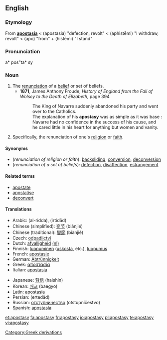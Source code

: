 ==English==
{{wikipedia}}
===Etymology===
From {{L.}} '''[[apostasia#Latin|apostasia]]''' < {{AGr.}} '''{{polytonic|[[ἀποστασία]]}}''' (apostasia) "defection, revolt" < '''{{polytonic|[[ἀφίστημι]]}}''' (aphistēmi) "I withdraw, revolt" < '''{{polytonic|[[ἀπό]]}}''' (apo) "from" + '''{{polytonic|[[ἵστημι]]}}''' (histēmi) "I stand"

===Pronunciation===
a* pos"ta* sy

===Noun===
{{en-noun|apostasi|es}}

# The [[renunciation]] of a [[belief]] or set of beliefs.
#* '''1871''', James Anthony Froude, ''History of England from the Fall of Wolsey to the Death of Elizabeth'', page 394
#*: The King of Navarre suddenly abandoned his party and went over to the Catholics.
#*: The explanation of his '''apostasy''' was as simple as it was base : Navarre had no confidence in the success of his cause, and he cared little in his heart for anything but women and vanity.
# Specifically, the renunciation of one's [[religion]] or [[faith]].

====Synonyms====
* (''renunciation of religion or faith''): [[backsliding]], [[conversion]], [[deconversion]]
* (''renunciation of a set of beliefs''): [[defection]], [[disaffection]], [[estrangement]]

====Related terms====
* [[apostate]]
* [[apostatise]]
* [[deconvert]]

====Translations====
{{trans-top|renunciation of set of beliefs}}
* Arabic: {{ARchar|[[الردة|الردّة]]}} (al-ridda), {{ARchar|[[ارتداد|اِرْتِداد]]}} (irtidād)
* Chinese (simplified): [[变节]] (biànjié)
* Chinese (traditional): [[變節]] (biànjié)
* Czech: [[odpadlictví]] {{n}}
* Dutch: [[afvalligheid]] [[:nl:afvalligheid|(nl)]]
* Finnish: [[luopuminen]] ([[uskosta]], etc.), [[luopumus]]
* French: [[apostasie]]
* German: [[Abtrünnigkeit]]
* Greek: [[αποστασία]]
* Italian: [[apostasia]]
{{trans-mid}}
* Japanese: [[背信]] (haishin)
* Korean: [[배교]] (baegyo)
* Latin: [[apostasia]]
* Persian: {{FAchar|[[ارتداد]]}} (ertedâd)
* Russian: [[отступничество]] (otstupníčestvo)
* Spanish: [[apostasía]]
{{trans-bottom}}

{{trans-top|renunciation of one's religion or faith}}
{{trans-mid}}
{{trans-bottom}}

[[Category:Greek derivations]]

[[et:apostasy]]
[[fa:apostasy]]
[[fr:apostasy]]
[[io:apostasy]]
[[pl:apostasy]]
[[te:apostasy]]
[[vi:apostasy]]